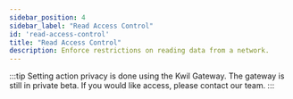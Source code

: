 ```yaml
---
sidebar_position: 4
sidebar_label: "Read Access Control"
id: 'read-access-control'
title: "Read Access Control"
description: Enforce restrictions on reading data from a network.
---
```


:::tip
Setting action privacy is done using the Kwil Gateway.  The gateway is still in private beta.  If you would like access, please contact our team.
:::